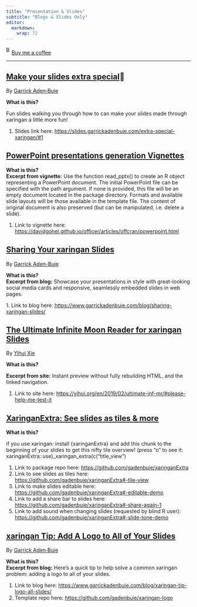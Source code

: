 ```yaml
---
title: "Presentation & Slides"
subtitle: "Blogs & Slides Only"
editor: 
  markdown: 
    wrap: 72
---
```


<link href="https://fonts.googleapis.com/css?family=Cookie" rel="stylesheet"><a class="bmc-button" target="_blank" href="https://www.buymeacoffee.com/JoscelinRocha">![Buy
me a
coffee](https://cdn.buymeacoffee.com/buttons/bmc-new-btn-logo.svg){alt="Buy me a coffee"
width="15" height="21"}Buy me a coffee</a>

------------------------------------------------------------------------

## [Make your slides extra special](https://slides.garrickadenbuie.com/extra-special-xaringan/#1)💯

By [Garrick
Aden‑Buie](https://slides.garrickadenbuie.com/extra-special-xaringan/#1)

**What is this?**

Fun slides walking you through how to can make your slides made through
xaringan a little more fun!

1.  Slides link here:
    <https://slides.garrickadenbuie.com/extra-special-xaringan/#1>

## [PowerPoint presentations generation Vignettes](https://davidgohel.github.io/officer/articles/offcran/powerpoint.html)

**What is this?**\
**Excerpt from vignette:** Use the function read_pptx() to create an R
object representing a PowerPoint document. The initial PowerPoint file
can be specified with the path argument. If none is provided, this file
will be an empty document located in the package directory. Formats and
available slide layouts will be those available in the template file.
The content of original document is also preserved (but can be
manipulated, i.e. delete a slide).

1.  Link to vignette here:
    <https://davidgohel.github.io/officer/articles/offcran/powerpoint.html>

## [Sharing Your xaringan Slides](https://www.garrickadenbuie.com/blog/sharing-xaringan-slides/)

By [Garrick
Aden-Buie](https://www.garrickadenbuie.com/blog/sharing-xaringan-slides/)

**What is this?**\
**Excerpt from blog:** Showcase your presentations in style with
great-looking social media cards and responsive, seamlessly embedded
slides in web pages.

1\. Link to blog here:
<https://www.garrickadenbuie.com/blog/sharing-xaringan-slides/>

## [The Ultimate Infinite Moon Reader for xaringan Slides](https://yihui.org/en/2019/02/ultimate-inf-mr/#please-help-me-test-it)

By [Yihui
Xie](https://yihui.org/en/2019/02/ultimate-inf-mr/#please-help-me-test-it)

**What is this?**

**Excerpt from site:** Instant preview without fully rebuilding HTML,
and the linked navigation.

1.  Link to site here:
    <https://yihui.org/en/2019/02/ultimate-inf-mr/#please-help-me-test-it>

## [XaringanExtra: See slides as tiles & more](https://github.com/gadenbuie/xaringanExtra#-tile-view)

**What is this?**

if you use xaringan: install {xaringanExtra} and add this chunk to the
beginning of your slides to get this nifty tile overview! (press "o" to
see it: xaringanExtra::use)\_xaringan_extra(c("title_view")

1.  Link to package repo here:
    <https://github.com/gadenbuie/xaringanExtra>
2.  Link to see slides as tiles here:
    <https://github.com/gadenbuie/xaringanExtra#-tile-view>
3.  Link to make slides editable here:
    <https://github.com/gadenbuie/xaringanExtra#-editable-demo>
4.  Link to add a share bar to slides here:
    <https://github.com/gadenbuie/xaringanExtra#-share-again-1>
5.  Link to add sound when changing slides (requested by blind R user):
    <https://github.com/gadenbuie/xaringanExtra#-slide-tone-demo>

## [xaringan Tip: Add A Logo to All of Your Slides](https://www.garrickadenbuie.com/blog/xaringan-tip-logo-all-slides/)

By [Garrick
Aden‑Buie](https://www.garrickadenbuie.com/blog/xaringan-tip-logo-all-slides/)

**What is this?**\
**Excerpt from blog:** Here's a quick tip to help solve a common
xaringan problem: adding a logo to all of your slides.

1.  Link to blog here:
    <https://www.garrickadenbuie.com/blog/xaringan-tip-logo-all-slides/>
2.  Template repo here: <https://github.com/gadenbuie/xaringan-logo>
